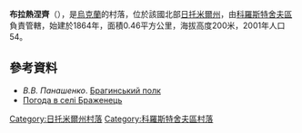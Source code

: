 {{coord|50|18|16|N|29|18|51|E|scale:30000|display=title}}

'''布拉熱涅齊'''（{{lang-uk|Браженець}}），是[[烏克蘭|烏克蘭]]的村落，位於該國北部[[日托米爾州|日托米爾州]]，由[[科羅斯特舍夫區|科羅斯特舍夫區]]負責管轄，始建於1864年，面積0.46平方公里，海拔高度200米，2001年人口54。

==參考資料==
* ''В.В. Панашенко''. [http://www.history.org.ua/index.php?encyclop&termin=Brahynskyj_polk_1648  Брагинський полк] {{Wayback|url=http://www.history.org.ua/index.php?encyclop&termin=Brahynskyj_polk_1648 |date=20160530093335 }}
* [http://weather.in.ua/ua/zhitomirskaja/1950 Погода в селі Браженець] {{Wayback|url=http://weather.in.ua/ua/zhitomirskaja/1950 |date=20111219134209 }}

{{DEFAULTSORT:Браженець}}
[[Category:日托米爾州村落|Category:日托米爾州村落]]
[[Category:科羅斯特舍夫區村落|Category:科羅斯特舍夫區村落]]


{{Zhytomyr-geo-stub}}